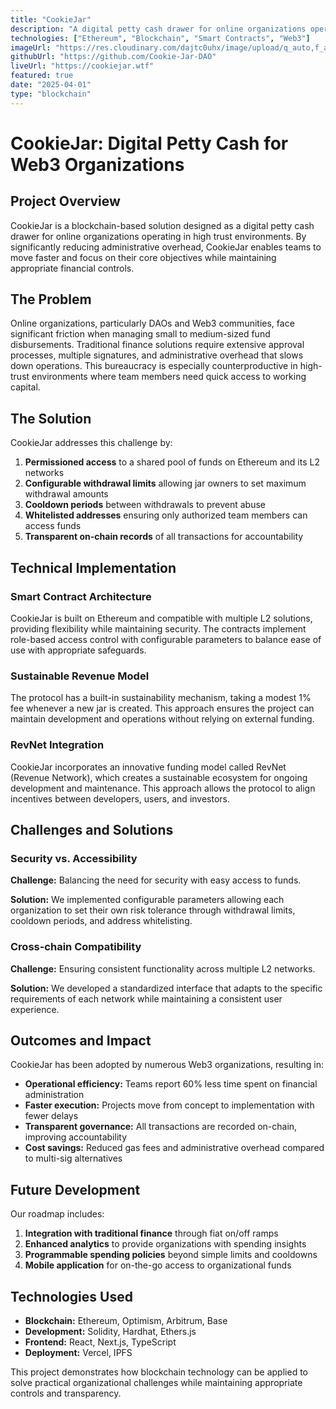 ```yaml
---
title: "CookieJar"
description: "A digital petty cash drawer for online organizations operating in high trust environments."
technologies: ["Ethereum", "Blockchain", "Smart Contracts", "Web3"]
imageUrl: "https://res.cloudinary.com/dajtc0uhx/image/upload/q_auto,f_auto/v1743928585/Screenshot_2025-04-06_at_15.35.54_bp73qp.png"
githubUrl: "https://github.com/Cookie-Jar-DAO"
liveUrl: "https://cookiejar.wtf"
featured: true
date: "2025-04-01"
type: "blockchain"
---
```


# CookieJar: Digital Petty Cash for Web3 Organizations

## Project Overview

CookieJar is a blockchain-based solution designed as a digital petty cash drawer for online organizations operating in high trust environments. By significantly reducing administrative overhead, CookieJar enables teams to move faster and focus on their core objectives while maintaining appropriate financial controls.

## The Problem

Online organizations, particularly DAOs and Web3 communities, face significant friction when managing small to medium-sized fund disbursements. Traditional finance solutions require extensive approval processes, multiple signatures, and administrative overhead that slows down operations. This bureaucracy is especially counterproductive in high-trust environments where team members need quick access to working capital.

## The Solution

CookieJar addresses this challenge by:

1. **Permissioned access** to a shared pool of funds on Ethereum and its L2 networks
2. **Configurable withdrawal limits** allowing jar owners to set maximum withdrawal amounts
3. **Cooldown periods** between withdrawals to prevent abuse
4. **Whitelisted addresses** ensuring only authorized team members can access funds
5. **Transparent on-chain records** of all transactions for accountability

## Technical Implementation

### Smart Contract Architecture

CookieJar is built on Ethereum and compatible with multiple L2 solutions, providing flexibility while maintaining security. The contracts implement role-based access control with configurable parameters to balance ease of use with appropriate safeguards.

### Sustainable Revenue Model

The protocol has a built-in sustainability mechanism, taking a modest 1% fee whenever a new jar is created. This approach ensures the project can maintain development and operations without relying on external funding.

### RevNet Integration

CookieJar incorporates an innovative funding model called RevNet (Revenue Network), which creates a sustainable ecosystem for ongoing development and maintenance. This approach allows the protocol to align incentives between developers, users, and investors.

## Challenges and Solutions

### Security vs. Accessibility

**Challenge:** Balancing the need for security with easy access to funds.

**Solution:** We implemented configurable parameters allowing each organization to set their own risk tolerance through withdrawal limits, cooldown periods, and address whitelisting.

### Cross-chain Compatibility

**Challenge:** Ensuring consistent functionality across multiple L2 networks.

**Solution:** We developed a standardized interface that adapts to the specific requirements of each network while maintaining a consistent user experience.

## Outcomes and Impact

CookieJar has been adopted by numerous Web3 organizations, resulting in:

- **Operational efficiency:** Teams report 60% less time spent on financial administration
- **Faster execution:** Projects move from concept to implementation with fewer delays
- **Transparent governance:** All transactions are recorded on-chain, improving accountability
- **Cost savings:** Reduced gas fees and administrative overhead compared to multi-sig alternatives

## Future Development

Our roadmap includes:

1. **Integration with traditional finance** through fiat on/off ramps
2. **Enhanced analytics** to provide organizations with spending insights
3. **Programmable spending policies** beyond simple limits and cooldowns
4. **Mobile application** for on-the-go access to organizational funds

## Technologies Used

- **Blockchain:** Ethereum, Optimism, Arbitrum, Base
- **Development:** Solidity, Hardhat, Ethers.js
- **Frontend:** React, Next.js, TypeScript
- **Deployment:** Vercel, IPFS

This project demonstrates how blockchain technology can be applied to solve practical organizational challenges while maintaining appropriate controls and transparency.